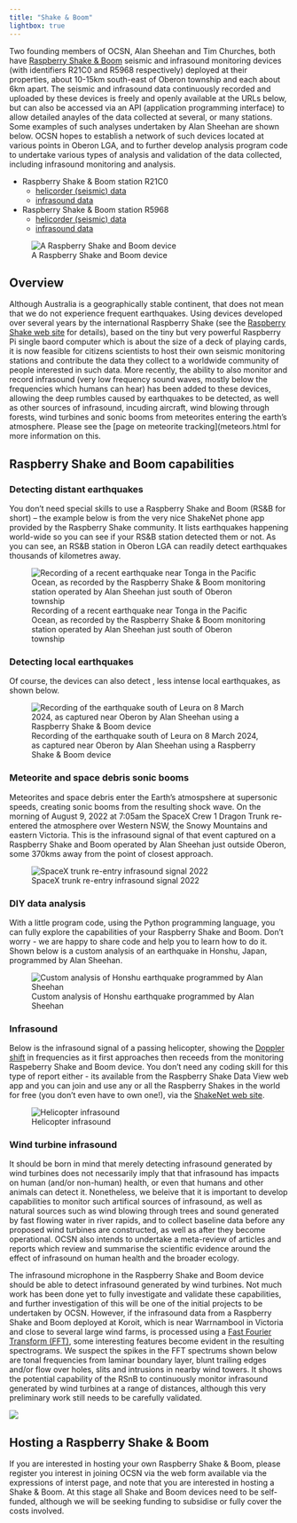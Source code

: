 ```yaml
---
title: "Shake & Boom"
lightbox: true
---
```


::: {.callout-note title="Current status of this initiative"}
Two founding members of OCSN, Alan Sheehan and Tim Churches, both have [Raspberry Shake & Boom](https://shop.raspberryshake.org/product/turnkey-iot-atmospheric-infrasound-monitor-rsboom/?attribute_pa_variation=indoor&attribute_pa_license=private-use-125-discount) seismic and infrasound monitoring devices (with identifiers R21C0 and R5968 respectively) deployed at their properties, about 10-15km south-east of Oberon township and each about 6km apart. The seismic and infrasound data continuously recorded and uploaded by these devices is freely and openly available at the URLs below, but can also be accessed via an API (application programming interface) to allow detailed anayles of the data collected at several, or many stations. Some examples of such analyses undertaken by Alan Sheehan are shown below. OCSN hopes to establish a network of such devices located at various points in Oberon LGA, and to further develop analysis program code to undertake various types of analysis and validation of the data collected, including infrasound monitoring and analysis.

* Raspberry Shake & Boom station R21C0
  - [helicorder (seismic) data](https://dataview.raspberryshake.org/#/AM/R21C0/00/EHZ)
  - [infrasound data](https://dataview.raspberryshake.org/#/AM/R21C0/00/HDF)
* Raspberry Shake & Boom station R5968
  - [helicorder (seismic) data](https://dataview.raspberryshake.org/#/AM/R5968/00/EHZ)
  - [infrasound data](https://dataview.raspberryshake.org/#/AM/R5968/00/HDF)
:::

::: {.aside}
![A Raspberry Shake and Boom device](assets/RSNB_1.png)
:::

## Overview

Although Australia is a geographically stable continent, that does not mean that we do not experience frequent earthquakes. Using devices developed over several years by the international Raspberry Shake (see the [Raspberry Shake web site](https://raspberryshake.org) for details), based on the tiny but very powerful Raspberry Pi single baord computer which is about the size of a deck of playing cards, it is now feasible for citizens scientists to host their own seismic monitoring stations and contribute the data they collect to a worldwide community of people interested in such data. More recently, the ability to also monitor and record infrasound (very low frequency sound waves, mostly below the frequencies which humans can hear) has been added to these devices, allowing the deep rumbles caused by earthquakes to be detected, as well as other sources of infrasound, incuding aircraft, wind blowing through forests, wind turbines and sonic booms from meteorites entering the earth's atmosphere. Please see the [page on meteorite tracking](meteors.html for more information on this. 

## Raspberry Shake and Boom capabilities

### Detecting distant earthquakes

You don't need special skills to use a Raspberry Shake and Boom (RS&B for short) -- the example below is from the very nice ShakeNet phone app provided by the Raspberry Shake community. It lists earthquakes happening world-wide so you can see if your RS&B station detected them or not. As you can see, an RS&B station in Oberon LGA can readily detect earthquakes thousands of kilometres away.

![Recording of a recent earthquake near Tonga in the Pacific Ocean, as recorded by the Raspberry Shake & Boom monitoring station operated by Alan Sheehan just south of Oberon township](assets/tonga_quake.png)

### Detecting local earthquakes

Of course, the devices can also detect , less intense local earthquakes, as shown below.

![Recording of the earthquake south of Leura on 8 March 2024, as captured near Oberon by Alan Sheehan using a Raspberry Shake & Boom device](assets/GIK_JWva4AAf-q7.jpeg)

### Meteorite and space debris sonic booms

Meteorites and space debris enter the Earth's atmospshere at supersonic speeds, creating sonic booms from the resulting shock wave. On the morning of August 9, 2022 at 7:05am the SpaceX Crew 1 Dragon Trunk re-entered the atmosphere over Western NSW, the Snowy Mountains and eastern Victoria. This is the infrasound signal of that event captured on a Raspberry Shake and Boom operated by Alan Sheehan just outside Oberon, some 370kms away from the point of closest approach.

![SpaceX trunk re-entry infrasound signal 2022](assets/spacex_trunk_reentry_2022.png)

### DIY data analysis

With a little program code, using the Python programming language, you can fully explore the capabilities of your Raspberry Shake and Boom. Don't worry - we are happy to share code and help you to learn how to do it. Shown below is a custom analysis of an earthquake in Honshu, Japan, programmed by Alan Sheehan.

![Custom analysis of Honshu earthquake programmed by Alan Sheehan](assets/honshu_earthquake.png)

### Infrasound

Below is the infrasound signal of a passing helicopter, showing the [Doppler shift](https://en.wikipedia.org/wiki/Doppler_effect) in frequencies as it first approaches then receeds from the monitoring Raspeberry Shake and Boom device. You don't need any coding skill for this type of report either - its available from the Raspberry Shake Data View web app and you can join and use any or all the Raspberry Shakes in the world for free (you don't even have to own one!), via the [ShakeNet web site](https://shakenet.raspberryshake.org/).

![Helicopter infrasound](assets/helicopter_infrasound.png)

### Wind turbine infrasound

:::{.aside}
It should be born in mind that merely detecting infrasound generated by wind turbines does not necessarily imply that that infrasound has impacts on human (and/or non-human) health, or even that humans and other animals can detect it. Nonetheless, we beleive that it is important to develop capabilities to monitor such artifical sources of infrasound, as well as natural sources such as wind blowing through trees and sound generated by fast flowing water in river rapids, and to collect baseline data before any proposed wind turbines are constructed, as well as after they become operational. OCSN also intends to undertake a meta-review of articles and reports which review and summarise the scientific evidence around the effect of infrasound on human health and the broader ecology.
:::

The infrasound microphone in the Raspberry Shake and Boom device should be able to detect infrasound generated by wind turbines. Not much work has been done yet to fully investigate and validate these capabilities, and further investigation of this will be one of the initial projects to be undertaken by OCSN. However, if the infrasound data from a Raspberry Shake and Boom deployed at Koroit, which is near Warrnambool in Victoria and close to several large wind farms, is processed using a [Fast Fourier Transform (FFT)](https://en.wikipedia.org/wiki/Fast_Fourier_transform), some interesting features become evident in the resulting spectrograms. We suspect the spikes in the FFT spectrums shown below are tonal frequencies from laminar boundary layer, blunt trailing edges and/or flow over holes, slits and intrusions in nearby wind towers. It shows the potential capability of the RSnB to continuously monitor infrasound generated by wind turbines at a range of distances, although this very preliminary work still needs to be carefully validated. 

![](assets/fft_infrasound_near_windfarm.png)

## Hosting a Raspberry Shake & Boom

If you are interested in hosting your own Raspberry Shake & Boom, please register you interest in joining OCSN via the web form available via the expressions of interst page, and note that you are interested in hosting a Shake & Boom. At this stage all Shake and Boom devices need to be self-funded, although we will be seeking funding to subsidise or fully cover the costs involved.
